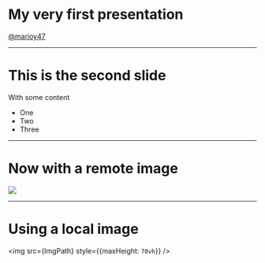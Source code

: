 <!-- slides.mdx -->


# My very first presentation

[@marioy47](https://twitter.com/marioy47)

---

# This is the second slide

With some content

- One
- Two
- Three

---

# Now with a remote image

![](http://place-puppy.com/200x200)

---

# Using a local image


<img src={ImgPath} style={{maxHeight: `70vh`}} />

